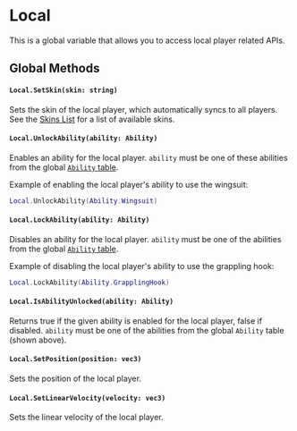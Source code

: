 # Local

This is a global variable that allows you to access local player related APIs.

## Global Methods

#### `Local.SetSkin(skin: string)`

Sets the skin of the local player, which automatically syncs to all players. See the [Skins List](/reference/skins-list) for a list of available skins.

#### `Local.UnlockAbility(ability: Ability)`

Enables an ability for the local player. `ability` must be one of these abilities from the global [`Ability` table](/client-api/ability).

Example of enabling the local player's ability to use the wingsuit:
```lua
Local.UnlockAbility(Ability.Wingsuit)
```

#### `Local.LockAbility(ability: Ability)`

Disables an ability for the local player. `ability` must be one of the abilities from the global [`Ability` table](/client-api/ability).

Example of disabling the local player's ability to use the grappling hook:

```lua
Local.LockAbility(Ability.GrapplingHook)
```

#### `Local.IsAbilityUnlocked(ability: Ability)`

Returns true if the given ability is enabled for the local player, false if disabled. `ability` must be one of the abilities from the global `Ability` table (shown above).


#### `Local.SetPosition(position: vec3)`

Sets the position of the local player.

#### `Local.SetLinearVelocity(velocity: vec3)`

Sets the linear velocity of the local player.
